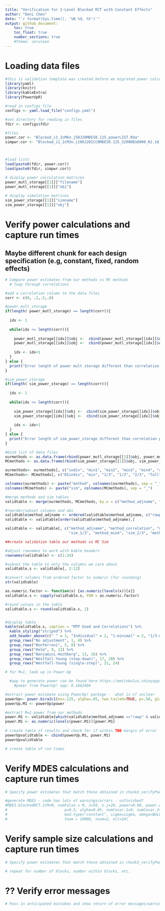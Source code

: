 ```yaml
---
title: "Verification for 2-Level Blocked RCT with Constant Effects"
author: "Deni Chen"
date: "`r format(Sys.time(), '%B %d, %Y')`"
output: github_document:
    toc: true
    toc_float: true
    number_sections: true
    #theme: cerulean
---
```


# Loading data files

```r
#this is validation template was created before we migrated power calculations to the pum package
library(yaml)
library(knitr)
library(kableExtra)
library(PowerUpR)

#read in configs file
configs <- yaml.load_file("configs.yaml")

#set directory for reading in files
fdir <- configs$fdir

#files
power.cor <- "Blocked_i1_2cM6n.j50J20MDES0.125_powerLIST.Rda"
simpwr.cor <- "Blocked_i1_2cM3n.j100J20ICC0MDES0.125_S2000B10000_R2.10_R2.20_simpwrLIST.Rda"



#load lists
load(paste0(fdir, power.cor))
load(paste0(fdir, simpwr.cor))

# display power calculation matrices
power_mutl_storage[[1]]["filename"]
power_mutl_storage[[1]]["obj"]
    
# display simulation matrices
sim_power_storage[[1]]["simname"]
sim_power_storage[[1]]["obj"]

```


# Verify power calculations and capture run times

## Maybe different chunk for each design specification (e.g, constant, fixed, random effects)

```r
# Compare power estimates from our methods vs MC methods
  # loop through correlations

#add a correlation column to the data files
corr <- c(0, .2,.5,.8)

#power_mult_storage
if(length( power_mutl_storage) == length(corr)){
  
  idx <- 1
  
  while(idx <= length(corr)){
    
    power_mutl_storage[[idx]]$obj <-  cbind(power_mutl_storage[[idx]]$obj, correlation = rep(corr[idx], nrow( power_mutl_storage[[idx]]$obj)))
    power_mutl_storage[[idx]]$obj <-  cbind(power_mutl_storage[[idx]]$obj, adjname = c("rawp", "BF","HO", "BH", "WY-SS", "WY-SD"))
    
    idx <- idx+1
  }
} else {
  print("Error length of power mult storage different than correlation parameter")
}

#sim_power_storage
if(length( sim_power_storage) == length(corr)){
  
  idx <- 1
  
  while(idx <= length(corr)){
    
    sim_power_storage[[idx]]$obj <-  cbind(sim_power_storage[[idx]]$obj, correlation = rep(corr[idx], nrow( sim_power_storage[[idx]]$obj)))
    sim_power_storage[[idx]]$obj <-  cbind(sim_power_storage[[idx]]$obj, adjname = c("rawp", "BF", "BH", "HO", "WY-SD"))
    
    idx <- idx+1
  }
} else {
  print("Error length of sim_power_storage different than correlation parameter")
}

#bind list of data files
ourmethods <- as.data.frame(rbind(power_mutl_storage[[1]]$obj, power_mutl_storage[[2]]$obj, power_mutl_storage[[3]]$obj, power_mutl_storage[[4]]$obj))
MCmethods <- as.data.frame(rbind(sim_power_storage[[1]]$obj, sim_power_storage[[2]]$obj, sim_power_storage[[3]]$obj, sim_power_storage[[4]]$obj))

ourmethods<- ourmethods[, c("indiv", "min1", "min2", "min3", "min4", "complete", "correlation", "adjname")]
MCmethods<- MCmethods[, c("D1indiv", "min", "1/3", "1/2", "2/3", "full", "correlation", "adjname")]

colnames(ourmethods) <- paste("method", colnames(ourmethods), sep = "_")
colnames(MCmethods) <- paste("sim", colnames(MCmethods), sep = "_")

#merge methods and sim tables
validtable <- merge(ourmethods, MCmethods, by.x = c("method_adjname", "method_correlation"), by.y = c("sim_adjname", "sim_correlation"), all = TRUE) 

#reorder/subset columns and obs
validtable$method_adjname <- ordered(validtable$method_adjname, c("rawp", "BF", "HO", "BH", "WY-SD", "WY-SS"))
validtable <- validtable[order(validtable$method_adjname),]

validtable <- validtable[, c("method_adjname", "method_correlation", "method_indiv", "sim_D1indiv", "method_min1", "sim_min", "method_min2",
                             "sim_1/3", "method_min4", "sim_2/3", "method_complete", "sim_full")]

##create validation table our methods vs MC Sim

#adjust rownames to work with kable headers
rownames(validtable) <- c(1:24)

#subset the table to only the columns we care about
validtable.s <- validtable[, 2:12]

#convert columns from ordered factor to numeric (for rounding)
str(validtable)

as.numeric.factor <- function(x) {as.numeric(levels(x))[x]}
validtable.s <- sapply(validtable.s, FUN = as.numeric.factor)

#round values in the table
validtable.s <- round(validtable.s, 2)


#display table
kable(validtable.s, caption = "MTP Used and Correlations") %>%
  kable_styling("striped") %>%
  add_header_above(c(" " = 1, "Individual" = 2, "1-minimal" = 2, "1/3-minimal" = 2, "2/3-minimal" = 2, "Complete" = 2)) %>%
  group_rows("No adjustment", 1, 4) %>%
  group_rows("Bonferroni", 5, 8) %>% 
  group_rows("Holm", 9, 12) %>%
  group_rows("Benjamini-Hochberg", 13, 16) %>%
  group_rows("Westfall-Young (step-down)", 17, 20) %>%
  group_rows("Westfall-Young (single-step)", 21, 24)


```

```r
# for M=1, look up in Power-Up

  #app to generate power can be found here https://metinbulus.shinyapps.io/powerupr/
    #power from PowerUp! app: 0.1662404

#extract power estimate using PowerUp! package -  what is n? unclear
powerUp<- power.bira2c1(es=.125, alpha=.05, two.tailed=TRUE, p=.50, g1=0, r21=0, n=50, J=20)
powerUp.M1 <- powerUp$power

#extract M=1 power from our methods
power.M1 <- validtable[which(validtable$method_adjname =="rawp" & validtable$method_correlation == "0"), "method_indiv"]
power.M1 <- as.numeric(levels(power.M1))[power.M1]
  
# create table of results and check for if within TBD margin of error
powerUpvalidtable <- cbind(powerUp.M1, power.M1)
powerUpvalidtable

# create table of run times

```

# Verify MDES calculations and capture run times

```r

# Specify power estimates that match those obtained in chunk3_verifyPower (grab from final table/matrix) and corresponding sample size - and check that returned MDES is correct

#generate MDES - code has lots of warnings/errors - unfinished?
#MDES.blockedRCT.2(M=M, numFalse = M, J=50, n.j=20, power=0.80, power.definition = "min2", MTP = "BF", marginError = 0.005,
#                          p=0.5, alpha=0.05, numCovar.1=0, numCovar.2=0, R2.1=0, R2.2=0, ICC=0, 
#                          mod.type="constant", sigma=sigma, omega=NULL,
#                          tnum = 10000, snum=2, ncl=24)


```

# Verify sample size calculations and capture run times

```r

# Specify power estimates that match those obtained in chunk3_verifyPower (grab from final table/matrix) and corresponding MDES - and check that returned sample size is correct

# repeat for number of blocks, number within blocks, etc. 

```

# ?? Verify error messages


```r

# Pass in anticipated mistakes and show return of error messages/warnings?

```



